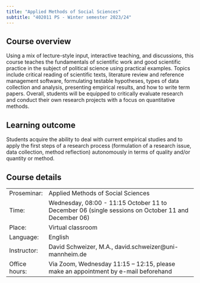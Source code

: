 ```yaml
---
title: "Applied Methods of Social Sciences"
subtitle: "402011 PS - Winter semester 2023/24"
---
```


## **Course overview**

Using a mix of lecture-style input, interactive teaching, and discussions, this course teaches the fundamentals of scientific work and good scientific practice in the subject of political science using practical examples. Topics include critical reading of scientific texts, literature review and reference management software, formulating testable hypotheses, types of data collection and analysis, presenting empirical results, and how to write term papers. Overall, students will be equipped to critically evaluate research and conduct their own research projects with a focus on quantitative methods.

## **Learning outcome**

Students acquire the ability to deal with current empirical studies and to apply the first steps of a research process (formulation of a research issue, data collection, method reflection) autonomously in terms of quality and/or quantity or method.

## **Course details**

|               |                                                                                                     |
|---------------|---------------------------------------------------------|
| Proseminar:   | Applied Methods of Social Sciences                                                                  |
| Time:         | Wednesday, 08:00 - 11:15 October 11 to December 06 (single sessions on October 11 and December 06)  |
| Place:        | Virtual classroom                                                                                   |
| Language:     | English                                                                                             |
| Instructor:   | David Schweizer, M.A., david.schweizer\@uni-mannheim.de                                             |
| Office hours: | Via Zoom, Wednesday 11:15 -- 12:15, please make an appointment by e-mail beforehand                 |
